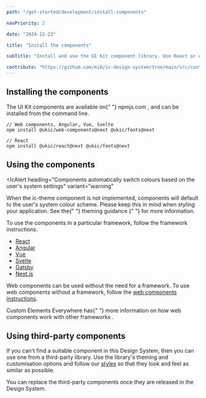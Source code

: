 ```yaml
---
path: "/get-started/development/install-components"

navPriority: 2

date: "2024-12-23"

title: "Install the components"

subTitle: "Install and use the UI Kit component library. Use React or web components to quickly build accessible interfaces."

contribute: "https://github.com/mi6/ic-design-system/tree/main/src/content/structured/get-started/install-components.mdx"
---
```




## Installing the components

<p>
  The UI Kit components are available on{" "}
  <ic-link
    target="_blank"
    href="https://www.npmjs.com/"
    rel="noreferrer noopener nofollow"
  >
    npmjs.com
  </ic-link>
  , and can be installed from the command line.
</p>

```shell
// Web components, Angular, Vue, Svelte
npm install @ukic/web-components@next @ukic/fonts@next

// React
npm install @ukic/react@next @ukic/fonts@next
```

## Using the components

<IcAlert
  heading="Components automatically switch colours based on the user's system settings"
  variant="warning"
>
  <span slot="message">
    <ic-typography>
      When the ic-theme component is not implemented, components will default to
      the user's system colour scheme. Please keep this in mind when styling your
      application. See the{" "}
      <ic-link>
        <GatsbyLink slot="router-item" to="/get-started/development/custom-theme#dark-mode-as-a-theme">
          theming guidance
        </GatsbyLink>
      </ic-link>{" "}
      for more information.
    </ic-typography>
  </span>
</IcAlert>

To use the components in a particular framework, follow the framework instructions.

- [React](/get-started/install-components/react)
- [Angular](/get-started/install-components/angular)
- [Vue](/get-started/install-components/vue)
- [Svelte](/get-started/install-components/svelte)
- [Gatsby](/get-started/install-components/gatsby)
- [Next.js](/get-started/install-components/nextJS)

Web components can be used without the need for a framework. To use web components without a framework, follow the [web components instructions](/get-started/install-components/web-components).

<p>
  Custom Elements Everywhere has{" "}
  <ic-link
    target="_blank"
    href="https://custom-elements-everywhere.com"
    rel="noreferrer noopener nofollow"
  >
    more information on how web components work with other frameworks
  </ic-link>
  .
</p>

## Using third-party components

If you can't find a suitable component in this Design System, then you can use one from a third-party library. Use the library's theming and customisation options and follow our [styles](/styles) so that they look and feel as similar as possible.

You can replace the third-party components once they are released in the Design System.

